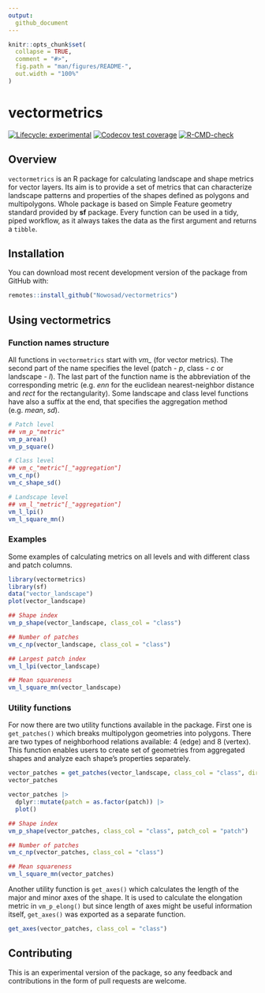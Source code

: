 ```yaml
---
output:
  github_document
---
```


<!-- To render, run:
Sys.setenv(RSTUDIO_PANDOC = "C:/Program Files/RStudio/resources/app/bin/quarto/bin/tools")
rmarkdown::render("README.Rmd")
-->
<!-- README.md is generated from README.Rmd. Please edit that file -->

```r
knitr::opts_chunk$set(
  collapse = TRUE,
  comment = "#>",
  fig.path = "man/figures/README-",
  out.width = "100%"
)
```

# vectormetrics

<!-- badges: start -->
[![Lifecycle: experimental](https://img.shields.io/badge/lifecycle-experimental-orange.svg)](https://lifecycle.r-lib.org/articles/stages.html#experimental)
[![Codecov test coverage](https://codecov.io/gh/r-spatialecology/vectormetrics/branch/main/graph/badge.svg)](https://app.codecov.io/gh/r-spatialecology/vectormetrics?branch=main)
[![R-CMD-check](https://github.com/r-spatialecology/vectormetrics/actions/workflows/R-CMD-check.yaml/badge.svg)](https://github.com/r-spatialecology/vectormetrics/actions/workflows/R-CMD-check.yaml)
<!-- badges: end -->

## Overview

`vectormetrics` is an R package for calculating landscape and shape metrics for vector layers.
Its aim is to provide a set of metrics that can characterize landscape patterns and properties of the shapes defined as polygons and multipolygons.
Whole package is based on Simple Feature geometry standard provided by **sf** package.
Every function can be used in a tidy, piped workflow, as it always takes the data as the first argument and returns a `tibble`.

## Installation

<!--You can install the released version of `vectormetrics` from [CRAN](https://CRAN.R-project.org) with:

```r
install.packages("vectormetrics")
```
-->
You can download most recent development version of the package from GitHub with:

```r
remotes::install_github("Nowosad/vectormetrics")
```

## Using vectormetrics

### Function names structure

All functions in `vectormetrics` start with *vm_* (for vector metrics).
The second part of the name specifies the level (patch - *p*, class - *c* or landscape - *l*).
The last part of the function name is the abbreviation of the corresponding metric (e.g. *enn* for the euclidean nearest-neighbor distance and *rect* for the rectangularity).
Some landscape and class level functions have also a suffix at the end, that specifies the aggregation method (e.g. *mean*, *sd*).

```r
# Patch level
## vm_p_"metric"
vm_p_area()
vm_p_square()

# Class level
## vm_c_"metric"[_"aggregation"]
vm_c_np()
vm_c_shape_sd()

# Landscape level
## vm_l_"metric"[_"aggregation"]
vm_l_lpi()
vm_l_square_mn()
```

### Examples

Some examples of calculating metrics on all levels and with different class and patch columns.

```r
library(vectormetrics)
library(sf)
data("vector_landscape")
plot(vector_landscape)
```

```r
## Shape index
vm_p_shape(vector_landscape, class_col = "class")

## Number of patches
vm_c_np(vector_landscape, class_col = "class")

## Largest patch index
vm_l_lpi(vector_landscape)

## Mean squareness
vm_l_square_mn(vector_landscape)
```

### Utility functions

For now there are two utility functions available in the package.
First one is `get_patches()` which breaks multipolygon geometries into polygons.
There are two types of neighborhood relations available: 4 (edge) and 8 (vertex).
This function enables users to create set of geometries from aggregated shapes and analyze each shape's properties separately.

```r
vector_patches = get_patches(vector_landscape, class_col = "class", direction = 4)
vector_patches

vector_patches |>
  dplyr::mutate(patch = as.factor(patch)) |>
  plot()

## Shape index
vm_p_shape(vector_patches, class_col = "class", patch_col = "patch")

## Number of patches
vm_c_np(vector_patches, class_col = "class")

## Mean squareness
vm_l_square_mn(vector_patches)
```

Another utility function is `get_axes()` which calculates the length of the major and minor axes of the shape.
It is used to calculate the elongation metric in `vm_p_elong()` but since length of axes might be useful information itself, `get_axes()` was exported as a separate function.

```r
get_axes(vector_patches, class_col = "class")
```

## Contributing

This is an experimental version of the package, so any feedback and contributions in the form of pull requests are welcome.
